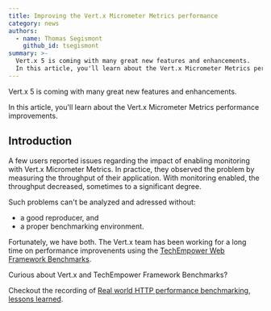 ```yaml
---
title: Improving the Vert.x Micrometer Metrics performance
category: news
authors:
  - name: Thomas Segismont
    github_id: tsegismont
summary: >-
  Vert.x 5 is coming with many great new features and enhancements.
  In this article, you'll learn about the Vert.x Micrometer Metrics performance improvements.
---
```


Vert.x 5 is coming with many great new features and enhancements.

In this article, you'll learn about the Vert.x Micrometer Metrics performance improvements.

## Introduction

A few users reported issues regarding the impact of enabling monitoring with Vert.x Micrometer Metrics.
In practice, they observed the problem by measuring the throughput of their application.
With monitoring enabled, the throughput decreased, sometimes to a significant degree.

Such problems can't be analyzed and adressed without:

- a good reproducer, and
- a proper benchmarking environment.

Fortunately, we have both.
The Vert.x team has been working for a long time on performance improvenents using the [TechEmpower Web Framework Benchmarks](https://www.techempower.com/benchmarks).

<Alert info>
Curious about Vert.x and TechEmpower Framework Benchmarks?

Checkout the recording of [Real world HTTP performance benchmarking, lessons learned](https://www.youtube.com/watch?v=gXvcnoZe2FM).
</Alert>


